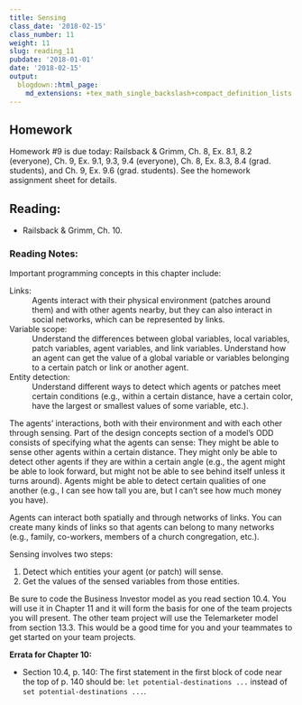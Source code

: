 ```yaml
---
title: Sensing
class_date: '2018-02-15'
class_number: 11
weight: 11
slug: reading_11
pubdate: '2018-01-01'
date: '2018-02-15'
output:
  blogdown::html_page:
    md_extensions: +tex_math_single_backslash+compact_definition_lists
---
```

## Homework

Homework #9 is due today: Railsback & Grimm, Ch. 8, Ex. 8.1, 8.2 (everyone), Ch. 9, Ex. 9.1, 9.3, 9.4 (everyone), Ch. 8, Ex. 8.3, 8.4 (grad. students), and Ch. 9, Ex. 9.6 (grad. students). See the homework assignment sheet for details.

## Reading:

* Railsback & Grimm, Ch. 10.

### Reading Notes:

Important programming concepts in this chapter include:

Links:
  ~ Agents interact with their physical environment (patches around them) and with other agents nearby, but they can also interact in social networks, which can be represented by links.
    
Variable scope: 
  ~ Understand the differences between global variables, local variables, patch variables, agent variables, and link variables. Understand how an agent can get the value of a global variable or variables belonging to a certain patch or link or another agent.

Entity detection:
  ~ Understand different ways to detect which agents or patches meet certain conditions (e.g., within a certain distance, have a certain color, have the largest or smallest values of some variable, etc.).

The agents' interactions, both with their environment and with each other through sensing. Part of the design concepts section of a model's ODD consists of specifying what the agents can sense: They might be able to sense other agents within a certain distance. They might only be able to detect other agents if they are within a certain angle (e.g., the agent might be able to look forward, but might not be able to see behind itself unless it turns around). Agents might be able to detect certain qualities of one another (e.g., I can see how tall you are, but I can't see how much money you have).

Agents can interact both spatially and through networks of links. You can create many kinds of links so that agents can belong to many networks (e.g., family, co-workers, members of a church congregation, etc.).

Sensing involves two steps:

1. Detect which entities your agent (or patch) will sense.
1. Get the values of the sensed variables from those entities.

Be sure to code the Business Investor model as you read section 10.4. You will use it in Chapter 11 and it will form the basis for one of the team projects you will present. 
The other team project will use the Telemarketer model from section 13.3. This would be a good time for you and your teammates to get started on your team projects.

**Errata for Chapter 10:**

* Section 10.4, p. 140:
  The first statement in the first block of code near the top of p. 140 should be: `let potential-destinations ...`  instead of `set potential-destinations ...`.

